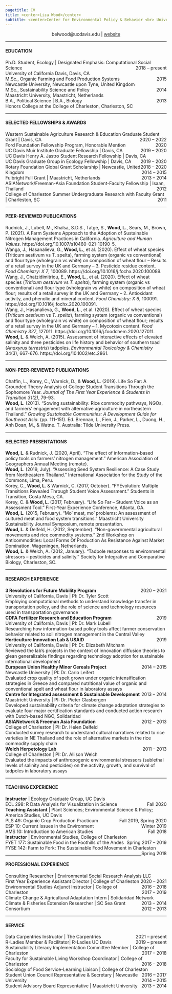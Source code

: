 ```yaml
---
pagetitle: CV
title: <center>Liza Wood</center>
subtitle: <center>Center for Environmental Policy & Behavior <br> University of California, Davis </center>
---
```

<center> <i class="fa fa-envelope-square" aria-hidden="true"></i> belwood@ucdavis.edu | [<i class="fa fa-globe" aria-hidden="true"></i> website](https://lizawood5.github.io/)</center>

***

#### EDUCATION

Ph.D. Student, Ecology | Designated Emphasis: Computational Social Science <span style="float:right;">2018 – present</span>  
University of California Davis, Davis, CA  
M.Sc., Organic Farming and Food Production Systems                        <span style="float:right;">2015</span>  
Newcastle University, Newcastle upon Tyne, United Kingdom  
M.Sc., Sustainability Science and Policy		            	               <span style="float:right;">2014</span>  
Maastricht University, Maastricht, Netherlands  
B.A., Political Science | B.A., Biology 		             	   	           <span style="float:right;">2013</span>  
Honors College at the College of Charleston, Charleston, SC  

***

<h4>SELECTED FELLOWSHIPS & AWARDS</h4>

Western Sustainable Agriculture Research & Education Graduate Student Grant | Davis, CA  <span style="float:right;">2020 – 2022</span>  
Ford Foundation Fellowship Program, Honorable Mention <span style="float:right;">2020</span>  
UC Davis Muir Institute Graduate Fellowship | Davis, CA<span style="float:right;">2019 – 2020</span>  
UC Davis Henry A. Jastro Student Research Fellowship | Davis, CA<span style="float:right;">2019 – 2020</span>    
UC Davis Graduate Group in Ecology Fellowship | Davis, CA<span style="float:right;">2018 – 2020</span>    
Rotary Foundation Global Grant Scholarship | Newcastle, United Kingdom<span style="float:right;">2014 – 2015</span>    
Fulbright Full Grant | Maastricht, Netherlands<span style="float:right;">2013 – 2014</span>   
ASIANetwork/Freeman-Asia Foundation Student-Faculty Fellowship | Isaan, Thailand<span style="float:right;">       2012</span>   
College of Charleston Summer Undergraduate Research with Faculty Grant | Charleston, SC<span style="float:right;"> 2011</span>  

***

<h4>PEER-REVIEWED PUBLICATIONS</h4>   

Rudnick, J., Lubell, M., Khalsa, S.D.S., Tatge, S., **Wood, L.**, Sears, M., Brown, P. (2021). A Farm Systems Approach to the Adoption of Sustainable Nitrogen Management Practices in California. *Agriculture and Human Values.* https://doi.org/10.1007/s10460-021-10190-5.  
Wanga, J., Hasanalieva, G., **Wood, L.**, et al. (2020). Effect of wheat species (Triticum aestivum vs T. spelta), farming system (organic vs conventional) and flour type (wholegrain vs white) on composition of wheat flour – Results of a retail survey in the UK and Germany – 3. Pesticide residue content. *Food Chemistry: X 7*, 100089. https://doi.org/10.1016/j.fochx.2020.100089.  
Wang, J., Chatzidimitriou, E., **Wood, L.**, et al. (2020). Effect of wheat species (*Triticum aestivum* vs *T. spelta*), farming system (organic vs conventional) and flour type (wholegrain vs white) on composition of wheat flour; results of a retail survey in the UK and Germany – 2. Antioxidant activity, and phenolic and mineral content. *Food Chemistry: X 6*, 100091. https://doi.org/10.1016/j.fochx.2020.100091.  
Wang, J., Hasanalieva, G., **Wood, L.**, et al. (2020). Effect of wheat species (*Triticum aestivum* vs *T. spelta*), farming system (organic vs conventional) and flour type (wholegrain vs white) on composition of wheat flour; results of a retail survey in the UK and Germany – 1. Mycotoxin content. *Food Chemistry 327*, 127011. https://doi.org/10.1016/j.foodchem.2020.127011.  
**Wood, L**. & Welch, A. (2015). Assessment of interactive effects of elevated salinity and three pesticides on life history and behavior of southern toad (*Anaxyrus terrestris*) tadpoles. *Environmental Toxicology & Chemistry* 34(3), 667-676. https://doi.org/10.1002/etc.2861.

***

<h4>NON-PEER-REVIEWED PUBLICATIONS</h4>  

Chaffin, L., Korey, C., Warnick, D., & **Wood, L**. (2019). Life So Far: A Grounded Theory Analysis of College Student Transitions Through the Sophomore Year. *Journal of The First Year Experience & Students in Transition 31(2)*, 79-93.  
**Wood, L**. (2013). “Sowing sustainability: Rice commodity pathways, NGOs, and farmers’ engagement with alternative agriculture in northeastern Thailand.” *Growing Sustainable Communities: A Development Guide for Southeast Asia.* (pp. 111-151). Ed. Brennan, L., Fien, J., Parker, L., Duong, H., Anh Doan, M., & Watne. T. Australia: Tilde University Press.  

***

<h4>SELECTED PRESENTATIONS</h4>  

**Wood, L**. & Rudnick, J. (2020, April). “The effect of information-based policy tools on farmers’ nitrogen management.” American Association of Geographers Annual Meeting (remote).    
**Wood, L**. (2019, July). “Assessing Seed System Resilience: A Case Study from Northeastern Thailand.” International Association for the Study of the Commons, Lima, Peru.  
Korey, C., **Wood, L**. & Warnick, C. (2017, October). “FYEvolution: Multiple Transitions Revealed Through Student Voice Assessment.” Students in Transition, Costa Mesa, CA.  
Korey, C. & **Wood, L**. (2017, February). “Life So Far – Student Voice as an Assessment Tool.” First-Year Experience Conference, Atlanta, GA.  
**Wood, L**. (2015, February). “Mo’ meat, mo’ problems: An assessment of cultured meat and food system transitions.” Maastricht University Sustainability Journal Symposium, remote presentation.  
**Wood, L**. & Delfeld, H. (2012, September). “Non-governmental agricultural movements and rice commodity systems.” 2nd Workshop on Anticommodities: Local Forms Of Production As Resistance Against Market Domination. Wageningen, Netherlands.  
**Wood, L**. & Welch, A. (2012, January). “Tadpole responses to environmental stressors – pesticides and salinity.” Society for Integrative and Comparative Biology, Charleston, SC.   

***

<h4>RESEARCH EXPERIENCE</h4> 

**3 Revolutions for Future Mobility Program**<span style="float:right;">2020 – 2021</span>  
  University of California, Davis | PI: Dr. Tyler Scott   
  Employing computational methods to understand knowledge transfer in transportation policy, and the role of science and technology resources used in transportation governance   
**CDFA Fertilizer Research and Education Program**<span style="float:right;">2019</span>  
  University of California, Davis | PI: Dr. Mark Lubell   
  Researching how information-based policy tools affect farmer conservation behavior related to soil nitrogen management in the Central Valley  
**Horticulture Innovation Lab & USAID**<span style="float:right;">2019</span>	 
  University of California, Davis | PI: Dr. Elizabeth Mitcham   
  Reviewed the lab’s projects in the context of innovation diffusion theories to glean generalizable findings regarding technology adoption for sustainable international development   
**European Union Healthy Minor Cereals Project**<span style="float:right;">2014 – 2015</span>   
  Newcastle University | PI: Dr. Carlo Leifert   
  Evaluated crop quality of spelt grown under organic intensification strategies in Greece and compared nutritional value of organic and conventional spelt and wheat flour in laboratory assays  
**Centre for Integrated assessment & Sustainable Development**<span style="float:right;">2013 – 2014</span>  
  Maastricht University | PI: Dr. Pieter Glasbergen   
  Developed sustainability criteria for climate change adaptation strategies to evaluate four major certification standards and conducted action research with Dutch-based NGO, Solidaridad  
**ASIANetwork & Freeman Asia Foundation**<span style="float:right;">2012 – 2013</span>    
  College of Charleston | PI: Dr. Helen Delfeld  				          		 
  Conducted survey research to understand cultural narratives related to rice varieties in NE Thailand and the role of alternative markets in the rice commodity supply chain  
**Welch Herpetology Lab**<span style="float:right;">2011 – 2013</span>  
  College of Charleston | PI: Dr. Allison Welch			      
  Evaluated the impacts of anthropogenic environmental stressors (sublethal levels of salinity and     pesticides) on the activity, growth, and survival of tadpoles in laboratory assays  

***

<h4>TEACHING EXPERIENCE</h4>  

**Instructor** | Ecology Graduate Group, UC Davis  
  ECL 298: R Data Analysis for Visualization in Science<span style="float:right;">Fall 2020</span>  
**Teaching Assistant** | Plant Sciences; Environmental Science & Policy; America Studies, UC Davis</span>   
  PLS 49: Organic Crop Production Practicum<span style="float:right;">Fall 2019, Spring 2020</span>   
  ESP 10: Current Issues in the Environment<span style="float:right;">Winter 2019</span>    
  AMS 10: Introduction to American Studies<span style="float:right;">Fall 2018</span>    
**Instructor** | Environmental Studies, College of Charleston  
  FYET 177: Sustainable Food in the Foothills of the Andes<span style="float:right;">Spring 2017 – 2019</span>     
  FYSE 142: Farm to Fork: The Sustainable Food Movement in Charleston<span style="float:right;">Spring 2018</span>    

***

<h4>PROFESSIONAL EXPERIENCE</h4>  

Consulting Researcher | Environmental Social Research Analysis LLC <span style="float:right;">2020 – 2021</span>   
First Year Experience Assistant Director | College of Charleston <span style="float:right;">2016 – 2018</span>   
Environmental Studies Adjunct Instructor | College of Charleston <span style="float:right;">2017 – 2019</span>   
Climate Change & Agricultural Adaptation Intern | Solidaridad Network <span style="float:right;">2013 – 2014</span>  
Climate & Fisheries Extension Researcher | SC Sea Grant Consortium <span style="float:right;">2012 – 2013</span>  

***

<h4>SERVICE</h4>

Data Carpentries Instructor | The Carpentries <span style="float:right;">2021 – present</span>   
R-Ladies Member & Facilitator| R-Ladies UC Davis <span style="float:right;">2019 – present</span>   
Sustainability Literacy Implementation Committee Member | College of Charleston <span style="float:right;">2017 – 2018</span>   
Faculty for Sustainable Living Workshop Coordinator | College of Charleston <span style="float:right;">2016 – 2018</span>   
Sociology of Food Service-Learning Liaison | College of Charleston <span style="float:right;">2016 – 2017</span>   
Student Union Council Representative & Secretary | Newcastle University <span style="float:right;">2014 – 2015</span>   
Student Advisory Board Representative | Maastricht University <span style="float:right;">2013 – 2014</span>   


